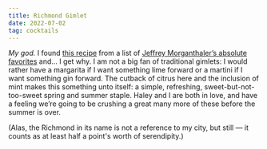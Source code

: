 ```yaml
---
title: Richmond Gimlet
date: 2022-07-02
tag: cocktails
---
```


*My god.* I found [this recipe](https://jeffreymorgenthaler.com/the-richmond-gimlet/) from a list of [Jeffrey Morganthaler’s absolute favorites](https://jeffreymorgenthaler.com/my-top-ten-favorite-drinks/) and… I get why. I am not a big fan of traditional gimlets: I would rather have a margarita if I want something lime forward or a martini if I want something gin forward. The cutback of citrus here and the inclusion of mint makes this something unto itself: a simple, refreshing, sweet-but-not-too-sweet spring and summer staple. Haley and I are both in love, and have a feeling we’re going to be crushing a great many more of these before the summer is over.

(Alas, the Richmond in its name is not a reference to my city, but still — it counts as at least half a point's worth of serendipity.)
        